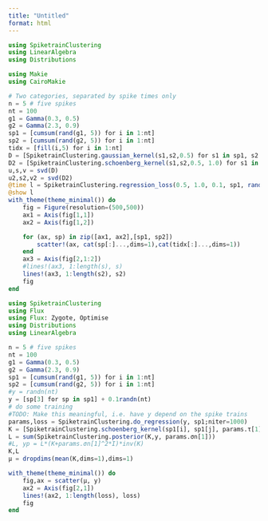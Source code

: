 ```yaml
---
title: "Untitled"
format: html
---
```


```julia
using SpiketrainClustering
using LinearAlgebra
using Distributions

using Makie
using CairoMakie

# Two categories, separated by spike times only
n = 5 # five spikes
nt = 100
g1 = Gamma(0.3, 0.5)
g2 = Gamma(2.3, 0.9)
sp1 = [cumsum(rand(g1, 5)) for i in 1:nt]
sp2 = [cumsum(rand(g2, 5)) for i in 1:nt]
tidx = [fill(i,5) for i in 1:nt]
D = [SpiketrainClustering.gaussian_kernel(s1,s2,0.5) for s1 in sp1, s2 in sp2]
D2 = [SpiketrainClustering.schoenberg_kernel(s1,s2,0.5, 1.0) for s1 in sp1, s2 in sp2]
u,s,v = svd(D)
u2,s2,v2 = svd(D2)
@time l = SpiketrainClustering.regression_loss(0.5, 1.0, 0.1, sp1, randn(nt))
@show l
with_theme(theme_minimal()) do
    fig = Figure(resolution=(500,500))
    ax1 = Axis(fig[1,1])
    ax2 = Axis(fig[1,2])

    for (ax, sp) in zip([ax1, ax2],[sp1, sp2])
        scatter!(ax, cat(sp[:]...,dims=1),cat(tidx[:]...,dims=1))
    end
    ax3 = Axis(fig[2,1:2])
    #lines!(ax3, 1:length(s), s)
    lines!(ax3, 1:length(s2), s2)
    fig
end
```

```julia
using SpiketrainClustering
using Flux
using Flux: Zygote, Optimise
using Distributions
using LinearAlgebra

n = 5 # five spikes
nt = 100
g1 = Gamma(0.3, 0.5)
g2 = Gamma(2.3, 0.9)
sp1 = [cumsum(rand(g1, 5)) for i in 1:nt]
sp2 = [cumsum(rand(g2, 5)) for i in 1:nt]
#y = randn(nt)
y = [sp[3] for sp in sp1] + 0.1randn(nt)
# do some training
#TODO: Make this meaningful, i.e. have y depend on the spike trains
params,loss = SpiketrainClustering.do_regression(y, sp1;niter=1000)
K = [SpiketrainClustering.schoenberg_kernel(sp1[i], sp1[j], params.τ[1], params.σ[1]) for i in 1:nt, j in 1:nt]
L = sum(SpiketrainClustering.posterior(K,y, params.σn[1]))
#L, yp = L*(K+params.σn[1]^2*I)*inv(K)
K,L
μ = dropdims(mean(K,dims=1),dims=1)

with_theme(theme_minimal()) do
    fig,ax = scatter(μ, y)
    ax2 = Axis(fig[2,1])
    lines!(ax2, 1:length(loss), loss)
    fig
end
```
